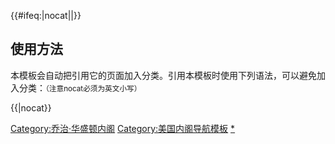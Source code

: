 {{Navbox
|name = 喬治·華盛頓內閣
|title = [[美国总统]][[乔治·华盛顿]][[美国总统内阁列表|内阁]]（1789年-1797年）
|image = [[File:Gilbert_Stuart_Williamstown_Portrait_of_George_Washington.jpg|100px|乔治·华盛顿，第一任美国总统。]]

|group1 =[[美国副总统|副总统]]
|list1=[[约翰·亚当斯]]（1789年－1797年）

|group2=[[美国外交部长|外交部长]]
|list2=[[约翰·杰伊]] （1789年）

|group3=[[美国国务卿|国务卿]]
|list3=[[托马斯·杰斐逊]]（1789年－1793年）- [[埃德蒙·伦道夫]]（1794年－1795年）- [[蒂莫西·皮克林]]（1795年－1797年）

|group4=[[美国财政部长|财政部长]]
|list4=[[亚历山大·汉密尔顿]]（1789年－1795年）- [[小奥利弗·沃尔科特]]（1795年－1797年）

|group5=[[美国战争部长|战争部长]]
|list5=[[亨利·诺克斯]]（1789年－1794年）- [[蒂莫西·皮克林]]（1795年）- [[詹姆斯·麦克亨利]]（1796年－1797年）

|group6=[[美国司法部长|司法部长]]
|list6= [[埃德蒙·伦道夫]]（1789年－1794年）- [[威廉·布拉德福德]]（1794年－1795年）- [[查尔斯·李]]（1795年－1797年）

|group7=[[美国邮政部长|邮政部长]]
|list7= [[塞缪尔·奥斯古德]] （1789年—1791年） - [[蒂莫西·皮克林]] （1791年—1795年） - [[约瑟夫·哈伯沙姆]]（1795年—1797年）
}}<includeonly>{{#ifeq:{{{1}}}|nocat||[[Category:乔治·华盛顿内阁]]}}</includeonly><noinclude>

== 使用方法 ==
本模板会自动把引用它的页面加入分类。引用本模板时使用下列语法，可以避免加入分类：<small>（注意nocat必须为英文小写）</small>
 
<nowiki>{{</nowiki>{{PAGENAME}}<nowiki>|nocat}}</nowiki>

[[Category:美国内阁导航模板]]
[[Category:乔治·华盛顿内阁|*]]
</noinclude>